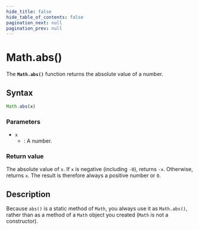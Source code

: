 ```yaml
---
hide_title: false
hide_table_of_contents: false
pagination_next: null
pagination_prev: null
---
```

# Math.abs()

The **`Math.abs()`** function returns the absolute value of a number.


## Syntax

```js
Math.abs(x)
```

### Parameters

- `x`
  - : A number.

### Return value

The absolute value of `x`. If `x` is negative (including `-0`), returns `-x`. Otherwise, returns `x`. The result is therefore always a positive number or `0`.

## Description

Because `abs()` is a static method of `Math`, you always use it as `Math.abs()`, rather than as a method of a `Math` object you created (`Math` is not a constructor).
